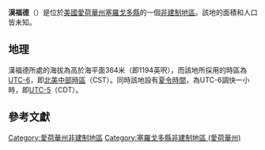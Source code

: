 {{noteTA
|G1=USState
|G2=地名
|G3=Unit
}}
{{Infobox settlement
|official_name            = 漢福德
|native_name = Hanford
|settlement_type          = [[非建制地區|非建制地區]]
|image_skyline            = 
|imagesize                = 
|image_map                = 
|mapsize                  = 
|pushpin_map              = USA Iowa
|pushpin_label            = 漢福德
|pushpin_label_position   = top
|pushpin_map_caption      = 漢福德在愛荷華州的位置
|subdivision_type         = [[世界政區索引|國家]]
|subdivision_type1        = [[美国州份|州份]]
|subdivision_type2        = [[愛荷華州行政区划|縣]]
|subdivision_name         = [[美国|美国]]
|subdivision_name1        = [[愛荷華州|愛荷華州]]
|subdivision_name2        = [[塞羅戈多縣_(愛荷華州)|塞羅戈多縣]]
|elevation_ft             = 1194
|elevation_m              = 364
|area_total_km2           = 
|area_total_sq_mi         = 
|area_land_km2            = 
|area_land_sq_mi          = 
|area_water_km2           = 
|area_water_sq_mi         = 
|population_as_of         = 2010
|population_footnotes     = 
|population_total         = 
|population_metro         = 
|population_density_km2   = auto
|population_density_sq_mi = auto
|timezone                 = [[北美中部时区|北美中部时区]]
|utc_offset               = -6
|coordinates              = {{coord|43|04|27|N|93|08|30|W|display=inline,title}}
| coor_pinpoint           = 
| coordinates_footnotes   = 
|timezone_DST             = CDT
|utc_offset_DST           = -5
|postal_code_type         = [[美國郵區編號|郵區編號]]
|postal_code              = 
|area_code                = {{link-en|电话区号641|Area code 641|641}}
|blank_name = [[地名信息系统|GNIS ID]]
|blank_info = 457228<ref name="GNIS">{{cite gnis|457228|Hanford}}</ref>
}}
'''漢福德'''（{{lang-en|Hanford}}）是位於[[美國|美國]][[愛荷華州|愛荷華州]][[塞羅戈多縣_(愛荷華州)|塞羅戈多縣]]的一個[[非建制地區|非建制地區]]。該地的面積和人口皆未知。

== 地理 ==
漢福德所處的海拔為高於海平面364米（即1194英呎），而該地所採用的時區為[[UTC-6|UTC-6]]，即[[北美中部時區|北美中部時區]]（CST）。同時該地設有[[夏令時間|夏令時間]]，為UTC-6調快一小時，即[[UTC-5|UTC-5]]（CDT）。

== 參考文獻 ==
{{reflist}}

{{塞羅戈多縣 (愛荷華州)}}

{{DEFAULTSORT:Hanford}}
[[Category:愛荷華州非建制地區|Category:愛荷華州非建制地區]]
[[Category:塞羅戈多縣非建制地區_(愛荷華州)|Category:塞羅戈多縣非建制地區 (愛荷華州)]]

{{Iowa-geo-stub}}